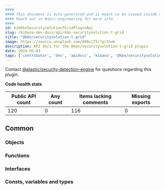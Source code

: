 ```yaml
---
####
#### This document is auto-generated and is meant to be viewed inside our experimental, new docs system.
#### Reach out in #docs-engineering for more info.
####
id: kibKbnSecuritysolutionTGridPluginApi
slug: /kibana-dev-docs/api/kbn-securitysolution-t-grid
title: "@kbn/securitysolution-t-grid"
image: https://source.unsplash.com/400x175/?github
description: API docs for the @kbn/securitysolution-t-grid plugin
date: 2024-02-03
tags: ['contributor', 'dev', 'apidocs', 'kibana', '@kbn/securitysolution-t-grid']
---
```




Contact [@elastic/security-detection-engine](https://github.com/orgs/elastic/teams/security-detection-engine) for questions regarding this plugin.

**Code health stats**

| Public API count  | Any count | Items lacking comments | Missing exports |
|-------------------|-----------|------------------------|-----------------|
| 120 | 0 | 116 | 0 |

## Common

### Objects
<DocDefinitionList data={kbnSecuritysolutionTGridObj.common.objects}/>

### Functions
<DocDefinitionList data={kbnSecuritysolutionTGridObj.common.functions}/>

### Interfaces
<DocDefinitionList data={kbnSecuritysolutionTGridObj.common.interfaces}/>

### Consts, variables and types
<DocDefinitionList data={kbnSecuritysolutionTGridObj.common.misc}/>

